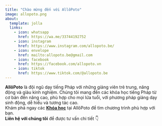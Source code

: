 ```yaml
---
title: "Chào mừng đến với AllôPoto"
image: allopoto.png
about:
  template: jolla
  links:
    - icon: whatsapp
      href: https://wa.me/33744192752
    - icon: instagram
      href: https://www.instagram.com/allopoto.be/
    - icon: envelope
      href: mailto:allopoto.be@gmail.com
    - icon: facebook
      href: https://facebook.com/allopoto.vn
    - icon: tiktok
      href: https://www.tiktok.com/@allopoto.be
---
```


**AllôPoto** là đội ngũ dạy tiếng Pháp với những giảng viên trẻ trung, năng động và giàu kinh nghiệm. Chúng tôi mang đến các khóa học tiếng Pháp từ cơ bản đến nâng cao, phù hợp cho mọi lứa tuổi, với phương pháp giảng dạy sinh động, dễ hiểu và tương tác cao.\
Khám phá ngay các [**Khóa học**](courses.qmd) tại AllôPoto để tìm chương trình phù hợp với bạn.\
**Liên hệ với chúng tôi** để được tư vấn chi tiết 👇
